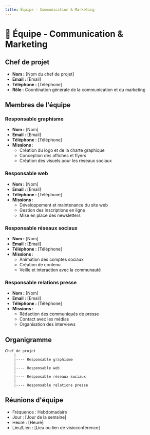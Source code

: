 ```yaml
---
title: Équipe - Communication & Marketing
---
```


# 👥 Équipe - Communication & Marketing

## Chef de projet
- **Nom :** [Nom du chef de projet]
- **Email :** [Email]
- **Téléphone :** [Téléphone]
- **Rôle :** Coordination générale de la communication et du marketing

## Membres de l'équipe

### Responsable graphisme
- **Nom :** [Nom]
- **Email :** [Email]
- **Téléphone :** [Téléphone]
- **Missions :**
  - Création du logo et de la charte graphique
  - Conception des affiches et flyers
  - Création des visuels pour les réseaux sociaux

### Responsable web
- **Nom :** [Nom]
- **Email :** [Email]
- **Téléphone :** [Téléphone]
- **Missions :**
  - Développement et maintenance du site web
  - Gestion des inscriptions en ligne
  - Mise en place des newsletters

### Responsable réseaux sociaux
- **Nom :** [Nom]
- **Email :** [Email]
- **Téléphone :** [Téléphone]
- **Missions :**
  - Animation des comptes sociaux
  - Création de contenu
  - Veille et interaction avec la communauté

### Responsable relations presse
- **Nom :** [Nom]
- **Email :** [Email]
- **Téléphone :** [Téléphone]
- **Missions :**
  - Rédaction des communiqués de presse
  - Contact avec les médias
  - Organisation des interviews

## Organigramme

```
Chef de projet
    |
    |---- Responsable graphisme
    |
    |---- Responsable web
    |
    |---- Responsable réseaux sociaux
    |
    |---- Responsable relations presse
```

## Réunions d'équipe
- Fréquence : Hebdomadaire
- Jour : [Jour de la semaine]
- Heure : [Heure]
- Lieu/Lien : [Lieu ou lien de visioconférence]

